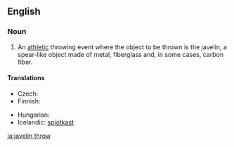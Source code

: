 ==English==
{{wikipedia}}
===Noun===
{{en-noun|-|sg=[[javelin]] [[throw]]}}

# {{context|athletics}} An [[athletic]] throwing event where the object to be thrown is the javelin, a spear-like object made of metal, fiberglass and, in some cases, carbon fiber.

====Translations====
{{trans-top|athletic event where a javelin is thrown}}
* Czech: {{t-|cs|hod oštěpem|m}}
* Finnish: {{t-|fi|keihäänheitto}}
{{trans-mid}}
* Hungarian: {{t-|hu|gerelyhajítás}}
* Icelandic: [[spjótkast]] {{n}}
{{trans-bottom}}

[[ja:javelin throw]]